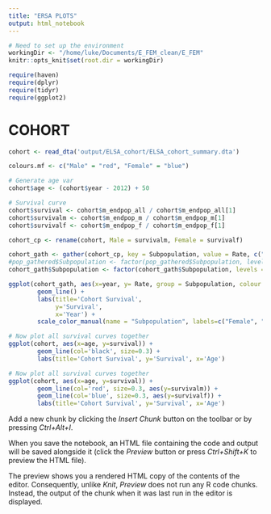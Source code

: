 ```yaml
---
title: "ERSA PLOTS"
output: html_notebook
---
```


```r
# Need to set up the environment
workingDir <- "/home/luke/Documents/E_FEM_clean/E_FEM"
knitr::opts_knit$set(root.dir = workingDir)

require(haven)
require(dplyr)
require(tidyr)
require(ggplot2)
```

# COHORT

```r

cohort <- read_dta('output/ELSA_cohort/ELSA_cohort_summary.dta')

colours.mf <- c("Male" = "red", "Female" = "blue")

# Generate age var
cohort$age <- (cohort$year - 2012) + 50

# Survival curve
cohort$survival <- cohort$m_endpop_all / cohort$m_endpop_all[1]
cohort$survivalm <- cohort$m_endpop_m / cohort$m_endpop_m[1]
cohort$survivalf <- cohort$m_endpop_f / cohort$m_endpop_f[1]

cohort_cp <- rename(cohort, Male = survivalm, Female = survivalf)

cohort_gath <- gather(cohort_cp, key = Subpopulation, value = Rate, c("Male", "Female"))
#pop_gathered$Subpopulation <- factor(pop_gathered$Subpopulation, levels = c("Total Population", "No Alcohol", "Light Drinker", "Moderate Drinker", "Heavy Drinker"))
cohort_gath$Subpopulation <- factor(cohort_gath$Subpopulation, levels = c("Female", "Male"))

ggplot(cohort_gath, aes(x=year, y= Rate, group = Subpopulation, colour = Subpopulation)) + 
        geom_line() +
        labs(title='Cohort Survival', 
             y='Survival', 
             x='Year') +
        scale_color_manual(name = "Subpopulation", labels=c("Female", "Male"), values = colours.mf)

# Now plot all survival curves together
ggplot(cohort, aes(x=age, y=survival)) +
        geom_line(col='black', size=0.3) +
        labs(title='Cohort Survival', y='Survival', x='Age')

# Now plot all survival curves together
ggplot(cohort, aes(x=age, y=survival)) +
        geom_line(col='red', size=0.3, aes(y=survivalm)) +
        geom_line(col='blue', size=0.3, aes(y=survivalf)) +
        labs(title='Cohort Survival', y='Survival', x='Age')


```

Add a new chunk by clicking the *Insert Chunk* button on the toolbar or by pressing *Ctrl+Alt+I*.

When you save the notebook, an HTML file containing the code and output will be saved alongside it (click the *Preview* button or press *Ctrl+Shift+K* to preview the HTML file).

The preview shows you a rendered HTML copy of the contents of the editor. Consequently, unlike *Knit*, *Preview* does not run any R code chunks. Instead, the output of the chunk when it was last run in the editor is displayed.
